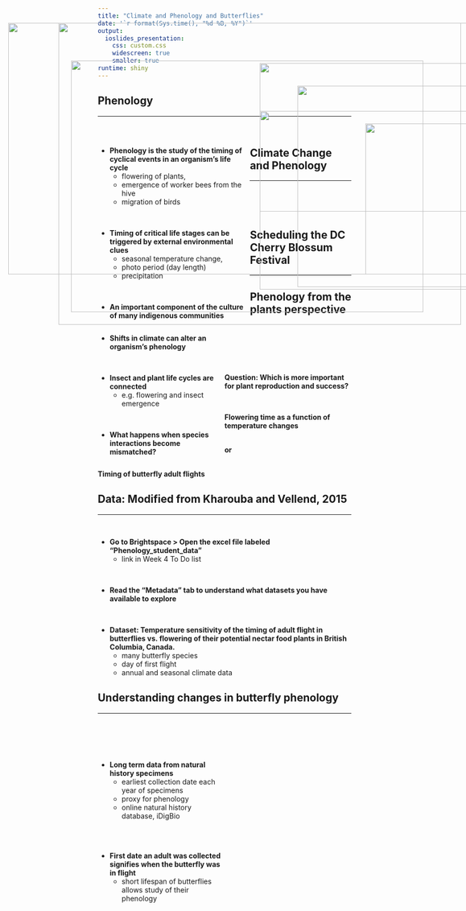 ```yaml
---
title: "Climate and Phenology and Butterflies"
date: '`r format(Sys.time(), "%d %B, %Y")`'
output: 
  ioslides_presentation:
    css: custom.css
    widescreen: true
    smaller: true
runtime: shiny
---
```


## Phenology
<hr>
<br/>

<div style="float: left; width: 60%;">

* **Phenology is the study of the timing of cyclical events in an organism's life cycle**
    + flowering of plants, 
    + emergence of worker bees from the hive
    + migration of birds

<br/>

* **Timing of critical life stages can be triggered by external environmental clues**
    + seasonal temperature change,
    + photo period (day length)
    + precipitation
 
<br/>

* **An important component of the culture of many indigenous communities** 
    
</div>

<IMG STYLE="position:absolute; TOP:225px; LEFT:625px; WIDTH:400px; HEIGHT:400px" SRC="images/aboriginal_calendar.jpg">
    
## Climate Change and Phenology
<hr>
<br/>
<br/>
<br/>

<div style="float: left; width: 50%;">

* **Shifts in climate can alter an organism's phenology** 

<br/>

* **Insect and plant life cycles are connected**
    + e.g. flowering and insect emergence 

<br/>

* **What happens when species interactions become mismatched?**

</div>

<IMG STYLE="position:absolute; TOP:180px; LEFT:550px; WIDTH:500px; HEIGHT:450px" SRC="images/butterfly.png">

##

<IMG STYLE="position:absolute; TOP:100px; LEFT:50px; WIDTH:1000px; HEIGHT:500px" SRC="images/spring2018.png">


## Scheduling the DC Cherry Blossum Festival
<hr>

<IMG STYLE="position:absolute; TOP:175px; LEFT:175px; WIDTH:700px; HEIGHT:500px" SRC="images/cherrytime.png">

##

<IMG STYLE="position:absolute; TOP:100px; LEFT:150px; WIDTH:800px; HEIGHT:600px" SRC="images/blooms.png">

## Phenology from the plants perspective
<hr>
<br/>
<br/>
<br/>
<br/>

**Question: Which is more important for plant reproduction and success?**

<br/>

**Flowering time as a function of temperature changes**
  
<br/>
**or**

<br/>
**Timing of butterfly adult flights**



<IMG STYLE="position:absolute; TOP:300px; LEFT:760px; WIDTH:300px; HEIGHT:300px" SRC="images/butterfly_emerge.jpg">

## Data: Modified from  Kharouba and Vellend, 2015
<hr>
<br/>

* **Go to Brightspace > Open the excel file labeled “Phenology_student_data"**
    + link in Week 4 To Do list

<br/>

* **Read the “Metadata” tab to understand what datasets you have available to explore**

<br/>

* **Dataset:  Temperature sensitivity of the timing of adult flight in butterflies vs. flowering of their potential nectar food plants in British Columbia, Canada.**
    + many butterfly species
    + day of first flight
    + annual and seasonal climate data

## Understanding changes in butterfly phenology
<hr>
<br/>
<br/>
<br/>

<div style="float: left; width: 50%;">

* **Long term data from natural history specimens**
    + earliest collection date each year of specimens
    + proxy for phenology 
    + online natural history database, iDigBio

<br/>
<br/>

* **First date an adult was collected signifies when the butterfly was in flight**
    + short lifespan of butterflies allows study of their phenology
</div>

<IMG STYLE="position:absolute; TOP:275px; LEFT:550px; WIDTH:450px; HEIGHT:200px" SRC="images/butterfly_collect.jpg">
